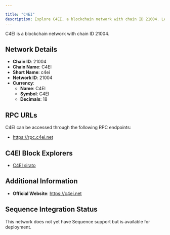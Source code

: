 ```yaml
---

title: "C4EI"
description: Explore C4EI, a blockchain network with chain ID 21004. Learn about its native currency, C4EI, and how to interact with the network.
---
```




C4EI is a blockchain network with chain ID 21004.

## Network Details

- **Chain ID**: 21004
- **Chain Name**: C4EI
- **Short Name**: c4ei
- **Network ID**: 21004
- **Currency**: 
  - **Name**: C4EI
  - **Symbol**: C4EI
  - **Decimals**: 18

## RPC URLs

C4EI can be accessed through the following RPC endpoints:

- https://rpc.c4ei.net

## C4EI Block Explorers

- [C4EI sirato](https://exp.c4ei.net)

## Additional Information

- **Official Website**: https://c4ei.net

## Sequence Integration Status

This network does not yet have Sequence support but is available for deployment.
